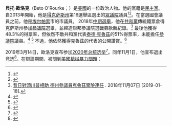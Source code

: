 {{Expand English|time=2019-01-17T23:28:38+00:00}}
{{noteTA
|1=zh-cn:奥罗克;zh-hant:歐洛克;
|2=zh-cn:特德;zh-hant:泰德;
}}
{{Infobox officeholder
| name         = 贝托·奥罗克
| image        = Beto O'Rourke April 2019.jpg
| caption      = 
| alt          = Beto O'Rourke
| office       = [[德克萨斯州|德克萨斯州]]第16区的[[美国众议院议员|美国众议院议员]]
| term_start   = 2013年1月3日
| term_end     = 2019年1月3日
| predecessor  = Silvestre Reyes
| successor    = Veronica Escobar
| birth_name   = Robert Francis O'Rourke
| birth_date   = {{birth date and age|1972|9|26}}
| birth_place  = 美国[[德克萨斯州|德克萨斯州]][[埃尔帕索|埃尔帕索]]
| death_date   = 
| death_place  = 
| party        = [[民主党_(美国)|民主党]]
| father       = 
| spouse       = {{marriage|艾米胡佛桑德斯|2005}}
| education    = [[哥伦比亚大学|哥伦比亚大学]]（学士）
|
}}
'''貝托·歐洛克'''（Beto O'Rourke；{{bd|1972年|9月26日}}）是[[美國|美國]]的一位政治人物。他的黨籍是[[民主黨_(美國)|民主黨]]。  自2013年開始，他是[[得克萨斯州|得克萨斯州]]第16選舉區選出的[[美國眾議院|眾議院]]議員<ref>{{cite news |author=05/29/2012 11:10 pm Updated: 05/30/2012 11:08 am |url=http://www.huffingtonpost.com/2012/05/29/beto-orourke-marijuana-_n_1554661.html |title=Beto O'Rourke, Marijuana Legalization Supporter, Beats Rep. Silvestre Reyes (UPDATE) |publisher=Huffingtonpost.com |date=May 29, 2012 |accessdate=2013-05-20 |archive-date=2018-04-10 |archive-url=https://web.archive.org/web/20180410013159/https://www.huffingtonpost.com/2012/05/29/beto-orourke-marijuana-_n_1554661.html |dead-url=no }}</ref><ref>{{cite web|last=Roberts|first=Chris|title=District  16: Beto O'Rourke coasts into Congress|url=http://www.elpasotimes.com/newupdated/ci_21941396/beto-orourke-has-large-early-lead-over-barbara|work=elpasotimes.com|accessdate=November 7, 2012|deadurl=yes|archiveurl=https://archive.is/20130122034010/http://www.elpasotimes.com/newupdated/ci_21941396/beto-orourke-has-large-early-lead-over-barbara|archivedate=2013-01-22}}</ref>。在當選國會議員之前，他是[[艾爾帕索_(得克薩斯州)|埃尔帕索]]市的市議員。 2018年[[美國中期選舉|中期選舉]]，他在[[共和黨_(美國)|共和黨]]傳統鐵票倉得克萨斯州參加[[美國參議院|參議院]]選舉，並締造聯邦參議院選戰募款新紀錄。<ref>[http://www.worldjournal.com/5966271/ 昔日對頭川普相助 德州參議員克魯茲驚險連任] {{Wayback|url=http://www.worldjournal.com/5966271/ |date=20190119174331 }}. 2018年11月07日 [2019-01-18].</ref> 最後他獲得48.3%的得票率，但依然不敵共和黨代表[[泰德·克魯茲|泰德·克魯茲]]的51%得票率，未能擔任[[美國參議院|參議院]]議員。<ref>{{Cite web |url=http://udn.com/news/story/6813/3467166 |title=存档副本 |access-date=2018-11-29 |archive-date=2019-10-28 |archive-url=https://web.archive.org/web/20191028052516/https://udn.com/news/story/6813/3467166 |dead-url=no }}</ref> <ref>{{cite web|url=http://time.com/5447290/beto-orourke-f-word-speech/|title=Beto O'Rourke Drops the F-Bomb During His Concession Speech|website=Time|access-date=2018-11-07|archive-date=2021-03-02|archive-url=https://web.archive.org/web/20210302084951/https://time.com/5447290/beto-orourke-f-word-speech/|dead-url=no}}</ref> 不過，他依然獲得克魯茲的代表的公開讚賞。<ref>{{Cite web |url=http://www.newsweek.com/beto-orourke-ted-cruz-2020-president-texas-1207559 |title=存档副本 |access-date=2018-11-29 |archive-date=2021-01-23 |archive-url=https://web.archive.org/web/20210123101905/https://www.newsweek.com/beto-orourke-ted-cruz-2020-president-texas-1207559 |dead-url=no }}</ref>

2019年3月14日，歐洛克宣布参加[[2020年美國總統選舉|2020年总统选举]]<ref>{{Cite news |url=https://www.bbc.com/zhongwen/simp/world-47578095 |title=谁将代表民主党出战2020年美国总统大选 |date=2019-03-15 |work=BBC |accessdate=2019-11-11 |archive-date=2019-08-03 |archive-url=https://web.archive.org/web/20190803005245/https://www.bbc.com/zhongwen/simp/world-47578095 |dead-url=no }}</ref>。同年11月1日，他宣布退出竞选<ref>{{Cite news |url=https://news.sina.com.cn/w/2019-11-02/doc-iicezuev6601477.shtml |title=民主党总统参选人退出竞选 特朗普不忘“补刀” |last=环球网 |date=2019-11-02 |work=环球网 |via=新浪新闻 |accessdate=2019-11-11 |archive-date=2019-11-11 |archive-url=https://web.archive.org/web/20191111065653/https://news.sina.com.cn/w/2019-11-02/doc-iicezuev6601477.shtml |dead-url=no }}</ref>。在辯論期間，被問到[[美國槍械暴力問題|美國槍械暴力問題]]：
{{quote| ... 在[[戰場|戰場]]上[[謀殺|殺人]] ... 一定! 我們將會帶走你的[[AR-15|AR-15]]、[[AK-47|AK-47]]. 我們不再允許它 這般用於美國人 ( ... kill people on a battlefield... Hell yes, we're going to take your AR-15, your AK-47. We're not going to allow it to be used like this on fellow Americans anymore. )<ref>[https://www.youtube.com/watch?v=QR4mNrW0AlE Guardian News]. 2019-09-12</ref>}}